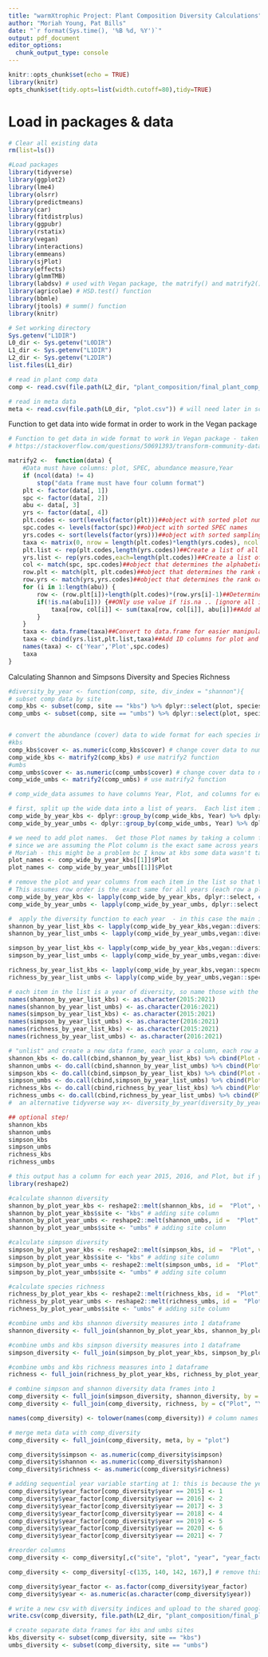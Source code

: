 ```yaml
---
title: "warmXtrophic Project: Plant Composition Diversity Calculations"
author: "Moriah Young, Pat Bills"
date: "`r format(Sys.time(), '%B %d, %Y')`"
output: pdf_document
editor_options: 
  chunk_output_type: console
---
```


```r
knitr::opts_chunk$set(echo = TRUE)
library(knitr)
opts_chunk$set(tidy.opts=list(width.cutoff=80),tidy=TRUE)
```

# Load in packages & data
```r
# Clear all existing data
rm(list=ls())

#Load packages
library(tidyverse)
library(ggplot2)
library(lme4)
library(olsrr)
library(predictmeans)
library(car)
library(fitdistrplus)
library(ggpubr)
library(rstatix)
library(vegan)
library(interactions)
library(emmeans)
library(sjPlot)
library(effects)
library(glmmTMB)
library(labdsv) # used with Vegan package, the matrify() and matrify2() functions
library(agricolae) # HSD.test() function
library(bbmle)
library(jtools) # summ() function
library(knitr)

# Set working directory
Sys.getenv("L1DIR")
L0_dir <- Sys.getenv("L0DIR")
L1_dir <- Sys.getenv("L1DIR")
L2_dir <- Sys.getenv("L2DIR")
list.files(L1_dir)

# read in plant comp data
comp <- read.csv(file.path(L2_dir, "plant_composition/final_plant_comp_species_L2.csv"))

# read in meta data
meta <- read.csv(file.path(L0_dir, "plot.csv")) # will need later in script
```

Function to get data into wide format in order to work in the Vegan package
```r
# Function to get data in wide format to work in Vegan package - taken from link below
# https://stackoverflow.com/questions/50691393/transform-community-data-into-wide-format-for-vegan-package

matrify2 <-  function(data) {
    #Data must have columns: plot, SPEC, abundance measure,Year
    if (ncol(data) != 4)
        stop("data frame must have four column format")
    plt <- factor(data[, 1])
    spc <- factor(data[, 2])
    abu <- data[, 3]
    yrs <- factor(data[, 4])
    plt.codes <- sort(levels(factor(plt)))##object with sorted plot numbers
    spc.codes <- levels(factor(spc))##object with sorted SPEC names
    yrs.codes <- sort(levels(factor(yrs)))##object with sorted sampling Years
    taxa <- matrix(0, nrow = length(plt.codes)*length(yrs.codes), ncol = length(spc.codes))##Create empty matrix with proper dimensions (unique(plotxYear) by # of SPEC)
    plt.list <- rep(plt.codes,length(yrs.codes))##Create a list of all the plot numbers (in order of input data) to add as an ID column at end of function
    yrs.list <- rep(yrs.codes,each=length(plt.codes))##Create a list of all the Year numbers (in order of input data) to add as an ID column at end of function
    col <- match(spc, spc.codes)##object that determines the alphabetical order ranking of each SPEC in the spc.code list
    row.plt <- match(plt, plt.codes)##object that determines the rank order ranking of each plot of the input data in the plt.code list
    row.yrs <- match(yrs,yrs.codes)##object that determines the rank order ranking of each Year of the input data in he #yrs.code list
    for (i in 1:length(abu)) {
        row <- (row.plt[i])+length(plt.codes)*(row.yrs[i]-1)##Determine row number by assuming each row represents a specific plot & year in an object of rep(plot,each=Year)
        if(!is.na(abu[i])) {##ONly use value if !is.na .. [ignore all is.NA values]
            taxa[row, col[i]] <- sum(taxa[row, col[i]], abu[i])##Add abundance measure of row i to the proper SPEC column and plot/Year row. Sum across all identical individuals.
        }
    }
    taxa <- data.frame(taxa)##Convert to data.frame for easier manipulation
    taxa <- cbind(yrs.list,plt.list,taxa)##Add ID columns for plot and Year to each row already representing the abundance of Each SPEC of that given plot/Year.
    names(taxa) <- c('Year','Plot',spc.codes)
    taxa
}
```

Calculating Shannon and Simpsons Diversity and Species Richness
```r
#diversity_by_year <- function(comp, site, div_index = "shannon"){
# subset comp data by site
comp_kbs <- subset(comp, site == "kbs") %>% dplyr::select(plot, species, cover, year)
comp_umbs <- subset(comp, site == "umbs") %>% dplyr::select(plot, species, cover, year)


# convert the abundance (cover) data to wide format for each species in columns for the vegan package
#kbs
comp_kbs$cover <- as.numeric(comp_kbs$cover) # change cover data to numeric
comp_wide_kbs <- matrify2(comp_kbs) # use matrify2 function
#umbs
comp_umbs$cover <- as.numeric(comp_umbs$cover) # change cover data to numeric
comp_wide_umbs <- matrify2(comp_umbs) # use matrify2 function

# comp_wide_data assumes to have columns Year, Plot, and columns for each species found, e.g. for Vegan

# first, split up the wide data into a list of years.  Each list item is a year of data
comp_wide_by_year_kbs <- dplyr::group_by(comp_wide_kbs, Year) %>% dplyr::group_split()
comp_wide_by_year_umbs <- dplyr::group_by(comp_wide_umbs, Year) %>% dplyr::group_split()

# we need to add plot names.  Get those Plot names by taking a column from any one of the years
# since we are assuming the Plot column is the exact same across years and IN THE SAME ORDER
# Moriah - this might be a problem bc I know at kbs some data wasn't taken for one of plots in later years due to a groundhog hole in the plot
plot_names <- comp_wide_by_year_kbs[[1]]$Plot
plot_names <- comp_wide_by_year_umbs[[1]]$Plot

# remove the plot and year columns from each item in the list so that Vegan will work.
# This assumes row order is the exact same for all years (each row a plot)
comp_wide_by_year_kbs <- lapply(comp_wide_by_year_kbs, dplyr::select, c(-Year, -Plot))
comp_wide_by_year_umbs <- lapply(comp_wide_by_year_umbs, dplyr::select, c(-Year, -Plot))

#  apply the diversity function to each year  - in this case the main index is plot, each year considered separately
shannon_by_year_list_kbs <- lapply(comp_wide_by_year_kbs,vegan::diversity, index = "shannon")
shannon_by_year_list_umbs <- lapply(comp_wide_by_year_umbs,vegan::diversity, index = "shannon")

simpson_by_year_list_kbs <- lapply(comp_wide_by_year_kbs,vegan::diversity, index = "simpson")
simpson_by_year_list_umbs <- lapply(comp_wide_by_year_umbs,vegan::diversity, index = "simpson")

richness_by_year_list_kbs <- lapply(comp_wide_by_year_kbs,vegan::specnumber) # species richness
richness_by_year_list_umbs <- lapply(comp_wide_by_year_umbs,vegan::specnumber) # species richness

# each item in the list is a year of diversity, so name those with the years we know we have
names(shannon_by_year_list_kbs) <- as.character(2015:2021)
names(shannon_by_year_list_umbs) <- as.character(2016:2021)
names(simpson_by_year_list_kbs) <- as.character(2015:2021)
names(simpson_by_year_list_umbs) <- as.character(2016:2021)
names(richness_by_year_list_kbs) <- as.character(2015:2021)
names(richness_by_year_list_umbs) <- as.character(2016:2021)

# "unlist" and create a new data frame, each year a column, each row a plot, and add a new row with the plot names
shannon_kbs <- do.call(cbind,shannon_by_year_list_kbs) %>% cbind(Plot = plot_names ) %>% as.data.frame()
shannon_umbs <- do.call(cbind,shannon_by_year_list_umbs) %>% cbind(Plot = plot_names ) %>% as.data.frame()
simpson_kbs <- do.call(cbind,simpson_by_year_list_kbs) %>% cbind(Plot = plot_names ) %>% as.data.frame()
simpson_umbs <- do.call(cbind,simpson_by_year_list_umbs) %>% cbind(Plot = plot_names ) %>% as.data.frame()
richness_kbs <- do.call(cbind,richness_by_year_list_kbs) %>% cbind(Plot = plot_names ) %>% as.data.frame()
richness_umbs <- do.call(cbind,richness_by_year_list_umbs) %>% cbind(Plot = plot_names ) %>% as.data.frame()
#  an alternative tidyverse way x<- diversity_by_year(diversity_by_year_list)

## optional step!
shannon_kbs
shannon_umbs
simpson_kbs
simpson_umbs
richness_kbs
richness_umbs

# this output has a column for each year 2015, 2016, and Plot, but if you need it narrow use 'melt' from reshape2: 
library(reshape2)

#calculate shannon diversity
shannon_by_plot_year_kbs <- reshape2::melt(shannon_kbs, id =  "Plot", variable.name = c("Year"), value.name = "shannon")
shannon_by_plot_year_kbs$site <- "kbs" # adding site column
shannon_by_plot_year_umbs <- reshape2::melt(shannon_umbs, id =  "Plot", variable.name = c("Year"), value.name = "shannon") 
shannon_by_plot_year_umbs$site <- "umbs" # adding site column

#calculate simpson diversity
simpson_by_plot_year_kbs <- reshape2::melt(simpson_kbs, id =  "Plot", variable.name = c("Year"), value.name = "simpson") 
simpson_by_plot_year_kbs$site <- "kbs" # adding site column
simpson_by_plot_year_umbs <- reshape2::melt(simpson_umbs, id =  "Plot", variable.name = c("Year"), value.name = "simpson") 
simpson_by_plot_year_umbs$site <- "umbs" # adding site column

#calculate species richness
richness_by_plot_year_kbs <- reshape2::melt(richness_kbs, id =  "Plot", variable.name = c("Year"), value.name = "richness") richness_by_plot_year_kbs$site <- "kbs" # adding site column
richness_by_plot_year_umbs <- reshape2::melt(richness_umbs, id =  "Plot", variable.name = c("Year"), value.name = "richness")
richness_by_plot_year_umbs$site <- "umbs" # adding site column

#combine umbs and kbs shannon diversity measures into 1 dataframe
shannon_diversity <- full_join(shannon_by_plot_year_kbs, shannon_by_plot_year_umbs, by = c("Plot", "Year", "shannon", "site"))

#combine umbs and kbs simpson diversity measures into 1 dataframe
simpson_diversity <- full_join(simpson_by_plot_year_kbs, simpson_by_plot_year_umbs, by = c("Plot", "Year", "simpson", "site"))

#combine umbs and kbs richness measures into 1 dataframe
richness <- full_join(richness_by_plot_year_kbs, richness_by_plot_year_umbs, by = c("Plot", "Year", "richness", "site"))

# combine simpson and shannon diversity data frames into 1
comp_diversity <- full_join(simpson_diversity, shannon_diversity, by = c("Plot", "Year", "site"))
comp_diversity <- full_join(comp_diversity, richness, by = c("Plot", "Year", "site"))

names(comp_diversity) <- tolower(names(comp_diversity)) # column names to lower case so I can combine this data frame with the meta data

# merge meta data with comp_diversity
comp_diversity <- full_join(comp_diversity, meta, by = "plot")

comp_diversity$simpson <- as.numeric(comp_diversity$simpson)
comp_diversity$shannon <- as.numeric(comp_diversity$shannon)
comp_diversity$richness <- as.numeric(comp_diversity$richness)

# adding sequential year variable starting at 1: this is because the years (e.g. 2015, 2016, etc) are large numbers compared with other values in the dataset. We can always label axes with these real years.
comp_diversity$year_factor[comp_diversity$year == 2015] <- 1
comp_diversity$year_factor[comp_diversity$year == 2016] <- 2
comp_diversity$year_factor[comp_diversity$year == 2017] <- 3
comp_diversity$year_factor[comp_diversity$year == 2018] <- 4
comp_diversity$year_factor[comp_diversity$year == 2019] <- 5
comp_diversity$year_factor[comp_diversity$year == 2020] <- 6
comp_diversity$year_factor[comp_diversity$year == 2021] <- 7

#reorder columns
comp_diversity <- comp_diversity[,c("site", "plot", "year", "year_factor", "treatment_key", "state", "insecticide", "simpson", "shannon", "richness")]

comp_diversity <- comp_diversity[-c(135, 140, 142, 167),] # remove this row with zero values for shannon diversity and species richness - this zero is from there not being any data in plot D5 in 2021 due to a large ground hog hole

comp_diversity$year_factor <- as.factor(comp_diversity$year_factor)
comp_diversity$year <- as.numeric(as.character(comp_diversity$year))

# write a new csv with diversity indices and upload to the shared google drive L2 data folder
write.csv(comp_diversity, file.path(L2_dir, "plant_composition/final_plant_comp_diversity_L2.csv"), row.names = F)

# create separate data frames for kbs and umbs sites
kbs_diversity <- subset(comp_diversity, site == "kbs")
umbs_diversity <- subset(comp_diversity, site == "umbs")
```

